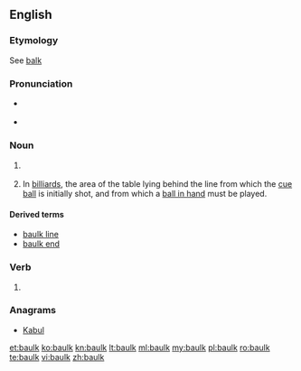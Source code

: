 ==English==

===Etymology===
See [[balk]]

===Pronunciation===
* {{a|UK}} {{IPA|[bɔːɫk]}}
*<!-- {{a|US}} {{IPA|/bɑk/}}-->
{{rfap|UK|UK}}

===Noun===
{{en-noun}}

# {{context|British|lang=en}} {{alternative spelling of|balk}}
# {{context|UK|lang=en}} In [[billiard]]s, the area of the table lying behind the line from which the [[cue ball]] is initially shot, and from which a [[ball in hand]] must be played.

====Derived terms====
* [[baulk line]]
* [[baulk end]]

===Verb===
{{en-verb}}

# {{context|British|lang=en}} {{alternative spelling of|balk}}

===Anagrams===
* [[Kabul#English|Kabul]]

[[et:baulk]]
[[ko:baulk]]
[[kn:baulk]]
[[lt:baulk]]
[[ml:baulk]]
[[my:baulk]]
[[pl:baulk]]
[[ro:baulk]]
[[te:baulk]]
[[vi:baulk]]
[[zh:baulk]]